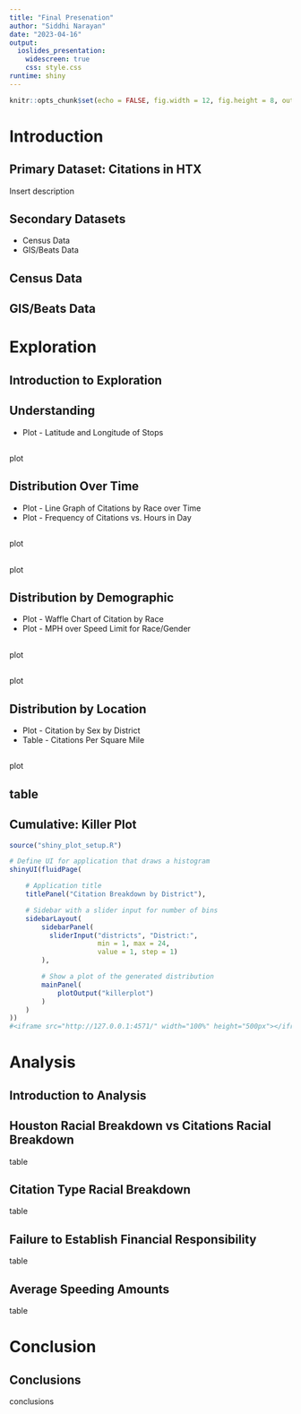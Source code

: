 ```yaml
---
title: "Final Presenation"
author: "Siddhi Narayan"
date: "2023-04-16"
output: 
  ioslides_presentation:
    widescreen: true
    css: style.css
runtime: shiny
---
```


```r
knitr::opts_chunk$set(echo = FALSE, fig.width = 12, fig.height = 8, out.width = "100%")
```

# Introduction

## Primary Dataset: Citations in HTX
Insert description

## Secondary Datasets
* Census Data
* GIS/Beats Data

## Census Data

## GIS/Beats Data

# Exploration

## Introduction to Exploration

## Understanding
* Plot - Latitude and Longitude of Stops 

##
plot 

## Distribution Over Time
* Plot - Line Graph of Citations by Race over Time
* Plot - Frequency of Citations vs. Hours in Day

##
plot

##
plot

## Distribution by Demographic
* Plot - Waffle Chart of Citation by Race 
* Plot - MPH over Speed Limit for Race/Gender

## 
plot

##
plot

## Distribution by Location
* Plot - Citation by Sex by District 
* Table - Citations Per Square Mile 

## 
plot

## 
table
---
## Cumulative: Killer Plot
```r
source("shiny_plot_setup.R")

# Define UI for application that draws a histogram
shinyUI(fluidPage(

    # Application title
    titlePanel("Citation Breakdown by District"),

    # Sidebar with a slider input for number of bins
    sidebarLayout(
        sidebarPanel(
          sliderInput("districts", "District:",
                      min = 1, max = 24,
                      value = 1, step = 1)
        ),

        # Show a plot of the generated distribution
        mainPanel(
            plotOutput("killerplot")
        )
    )
))
#<iframe src="http://127.0.0.1:4571/" width="100%" height="500px"></iframe>
```
# Analysis
 
## Introduction to Analysis

## Houston Racial Breakdown vs Citations Racial Breakdown
table

## Citation Type Racial Breakdown
table

## Failure to Establish Financial Responsibility
table

## Average Speeding Amounts
table

# Conclusion

## Conclusions
conclusions

